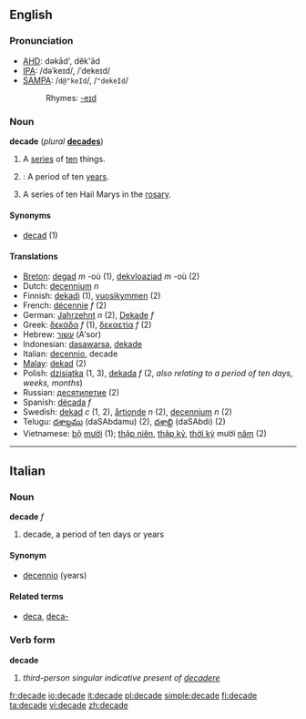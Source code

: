 ==English==

===Pronunciation===
*[[w:AHD|AHD]]: dəkād', dĕk'ād
*[[w:IPA|IPA]]: /dəˈkeɪd/, /ˈdekeɪd/
*[[w:SAMPA|SAMPA]]: /<tt>d@"keId</tt>/, /<tt>"dekeId</tt>/
*:Rhymes: [[Rhymes:English:-eɪd|-eɪd]]

===Noun===
'''decade'''  (''plural'' '''[[decades]]''')
# A [[series]] of [[ten]] things.
#{{time}}: A period of ten [[year]]s.
# A series of ten Hail Marys in the [[rosary]]. <!--''(Does a "decade" in this sense include just the 10 Hail Marys, or also the Our Father and Glory Be?)''-->

====Synonyms====
*[[decad]] (1)<!--WTF?  [[deca-]] perhaps?-->

====Translations====
*[[Breton]]: [[degad]] ''m'' -où (1), [[dekvloaziad]] ''m'' -où (2)
*Dutch: [[decennium]] ''n''
*Finnish: [[dekadi]] (1), [[vuosikymmen]] (2)
*French: [[décennie]] ''f'' (2)
*German: [[Jahrzehnt]] ''n'' (2), [[Dekade]] ''f''
*Greek: [[δεκάδα]] ''f'' (1), [[δεκαετία]] ''f'' (2)
*Hebrew: [[עשור]] (A'sor)
*Indonesian: [[dasawarsa]], [[dekade]]
*Italian: [[decennio]], decade
*[[Malay]]: [[dekad]] (2)
*Polish: [[dzisiątka]] (1, 3), [[dekada]] ''f'' (2, ''also relating to a period of ten days, weeks, months'')
*Russian: [[десятилетие]] (2)
*Spanish: [[década]] ''f''
*Swedish: [[dekad]] ''c'' (1, 2), [[årtionde]] ''n'' (2), [[decennium]] ''n'' (2)
*Telugu: [[దశాబ్దము]] (daSAbdamu) (2), [[దశాబ్ది]] (daSAbdi) (2)
*Vietnamese: [[bộ]] [[mười]] (1); [[thập niên]], [[thập kỷ]], [[thời kỳ]] mười [[năm]] (2)

----
==Italian==

===Noun===
'''decade''' ''f''

# decade, a period of ten days or years

====Synonym====
*[[decennio]] (years)

====Related terms====
*[[deca]], [[deca-]]

===Verb form===
'''decade'''

# ''third-person singular indicative present of [[decadere]]''

[[fr:decade]]
[[io:decade]]
[[it:decade]]
[[pl:decade]]
[[simple:decade]]
[[fi:decade]]
[[ta:decade]]
[[vi:decade]]
[[zh:decade]]